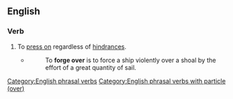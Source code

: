 ==English==

===Verb===
{{en-verb|forges over|forging over|forged over}}

# {{lb|en|nautical}} To [[press on]] regardless of [[hindrance]]s.
#* {{rfdate||and other bibliographic particulars}} {{w|William Falconer}}
#*: To '''forge over''' is to force a ship violently over a shoal by the effort of a great quantity of sail.

[[Category:English phrasal verbs]]
[[Category:English phrasal verbs with particle (over)]]
